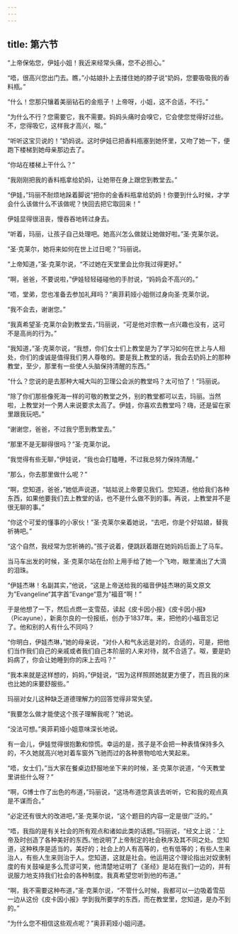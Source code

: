 ```yaml
---
---
---
```

title: 第六节
---




“上帝保佑您，伊娃小姐！我近来经常头痛，您不必担心。”

“唔，很高兴您出门去。瞧，”小姑娘扑上去搂住她的脖子说“奶妈，您要吸吸我的香料瓶。”

“什么！您那只镶着美丽钻石的金瓶子！上帝呀，小姐，这不合适，不行。”

“为什么不行？您需要它，我不需要。妈妈头痛时会嗅它，它会使您觉得好过些。不，您得吸它，这样我才高兴，呶。”

“听听这宝贝说的！”奶妈说。这时伊娃已把香料瓶塞到她怀里，又吻了她一下，便跑下楼梯到她母亲那边去了。

“你站在楼梯上干什么？”

“我刚刚把我的香料瓶拿给奶妈，让她带在身上跟您到教堂去。”

“伊娃，”玛丽不耐烦地跺着脚说“把你的金香料瓶拿给奶妈！你要到什么时候，才学会什么该做什么不该做呢？快回去把它取回来！”

伊娃显得很沮丧，慢吞吞地转过身去。

“听着，玛丽，让孩子自己处理吧。她高兴怎么做就让她做好啦。”圣·克莱尔说。

“圣·克莱尔，她将来如何在世上过日呢？”玛丽说。

“上帝知道，”圣·克莱尔说，“不过她在天堂里会比你我过得更好。”

“啊，爸爸，不要说啦，”伊娃轻轻碰碰他的手肘说，“妈妈会不高兴的。”

“唔，堂弟，您也准备去参加礼拜吗？”奥菲莉娅小姐侧过身向圣·克莱尔说。

“我不会去，谢谢您。”

“我真希望圣·克莱尔会到教堂去，”玛丽说，“可是他对宗教一点兴趣也没有，这可不是高尚的行为。”

“我知道，”圣·克莱尔说，“我想，你们女士们上教堂是为了学习如何在世上与人相处，你们的虔诚是值得我们男人尊敬的。要是我上教堂的话，我会去奶妈上的那种教堂，至少，那里有一些使人头脑保持清醒的东西。”

“什么？您说的是去那种大喊大叫的卫理公会派的教堂吗？太可怕了！”玛丽说。

“除了你们那些像死海一样的可敬的教堂之外，别的教堂都可以去，玛丽。当然啦，上教堂对一个男人来说要求太高了。伊娃，你喜欢去教堂吗？嗨，还是留在家里跟我玩吧。”

“谢谢您，爸爸，不过我宁愿到教堂去。”

“那里不是无聊得很吗？”圣·克莱尔说。

“我觉得有些无聊，”伊娃说，“我也会打瞌睡，不过我总努力保持清醒。”

“那么，你去那里做什么呢？”

“啊，您知道，爸爸，”她低声说道，“姑姑说上帝要见我们。您知道，他给我们各种东西，如果他要我们去上教堂的话，也不是什么做不到的事。再说，上教堂并不是很无聊的事。”

“你这个可爱的懂事的小家伙！”圣·克莱尔亲着她说，“去吧，你是个好姑娘，替我祈祷吧。”

“这个自然，我经常为您祈祷的。”孩子说着，便跳跃着跟在她妈妈后面上了马车。

当马车出发的时候，圣·克莱尔站在台阶上用手给了她一个飞吻，眼里涌出了大滴的泪珠。

“伊娃杰琳！名副其实，”他说，“这是上帝送给我的福音伊娃杰琳的英文原文为”Evangeline“其字首”Evange“意为”福音“啊！”

于是他想了一下，然后点燃一支雪茄，读起《皮卡因小报》《皮卡因小报》（Picayune），新奥尔良的一份报纸，创办于1837年。来，把他的小福音忘记了。他和别的人有什么不同吗？

“你明白，伊娃杰琳，”她的母亲说，“对仆人和气永远是对的，合适的，可是，把他们当作我们自己的亲戚或者我们自己本阶层的人来对待，就不合适了。呶，要是奶妈病了，你会让她睡到你的床上去吗？”

“我本来就是这样想的，妈妈，”伊娃说，“因为这样照顾她就更方便了，而且我的床也比她的床要舒服些。”

玛丽对女儿这种缺乏道德理解力的回答觉得非常失望。

“我要怎么做才能使这个孩子理解我呢？”她说。

“没法可想。”奥菲莉娅小姐意味深长地说。

有一会儿，伊娃觉得很抱歉和惊慌。幸运的是，孩子是不会把一种表情保持多久的，不久她就高兴地对着车窗外飞驰而过的各种景物哈哈大笑起来。

“唔，女士们，”当大家在餐桌边舒服地坐下来的时候，圣·克莱尔说道，“今天教堂里讲些什么呀？”

“啊，G博士作了出色的布道，”玛丽说，“这场布道您真该去听听，它和我的观点真是不谋而合。”

“必定还有很大的改进吧，”圣·克莱尔说，“这个题目的内容一定是很广泛的。”

“唔，我指的是有关社会的所有观点和诸如此类的话题。”玛丽说，“经文上说：‘上帝及时创造了各种美好的东西。’他说明了上帝制定的社会秩序及其不同之处。您知道，这种秩序是适当的，美好的；社会上的人有高等的，也有低等的；有些人生来治人，有些人生来则治于人。您知道，这就是社会。他运用这个理论指出对奴隶制度的有关鼓噪是多么荒谬可笑，他清楚地证明了《圣经》是站在我们一边的，并有说服力地支持我们社会的各种制度。我真希望您听到他的布道。”

“啊，我不需要这种布道，”圣·克莱尔说，“不管什么时候，我都可以一边吸着雪茄一边从这份《皮卡因小报》学到我所要学的东西，而在教堂里，您知道，是办不到的。”

“为什么您不相信这些观点呢？”奥菲莉娅小姐问道。